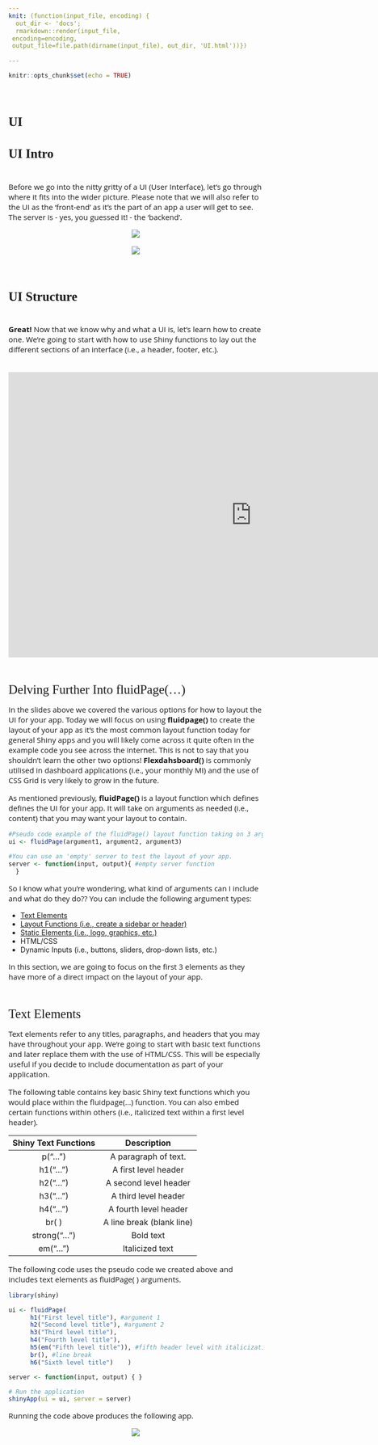 ```yaml
---
knit: (function(input_file, encoding) {
  out_dir <- 'docs';
  rmarkdown::render(input_file,
 encoding=encoding,
 output_file=file.path(dirname(input_file), out_dir, 'UI.html'))})
 
---
```

<style>
@import url('https://fonts.googleapis.com/css?family=Scope+One&display=swap');
@import url('https://fonts.googleapis.com/css?family=Scope+One|Unica+One&display=swap&subset=latin-ext');
@import url('https://fonts.googleapis.com/css?family=Open+Sans&display=swap');

h1,h2 {font-family: 'Unica One', cursive;
  font-size: 25px;}
p2 {font-family: 'Unica One', cursive;
  font-size: 25px;}       
p {font-family: 'Open Sans', sans-serif;
  font-size: 15px;}   
</style>
  ```r
knitr::opts_chunk$set(echo = TRUE)
```
&nbsp;    


# UI {.tabset .tabset-fade}  

## UI Intro  
&nbsp;    
Before we go into the nitty gritty of a UI (User Interface), let's go through where it fits into the wider picture. Please note that we will also refer to the UI as the 'front-end' as it's the part of an app a user will get to see. The server is - yes, you guessed it! - the 'backend'.
&nbsp;  

<center>
  ![](2.UI_Intro_a.png)
<br><br>
  ![](2.UI_Intro_b.png)
</center>
  &nbsp;  

## UI Structure  
&nbsp;  
**Great!** Now that we know why and what a UI is, let's learn how to create one. We're going to start with how to use Shiny functions to lay out the different sections of an interface (i.e., a header, footer, etc.).  
&nbsp;  

<center>
<iframe src="https://4mosteurope.sharepoint.com/sites/traininganddevelopment/_layouts/15/Doc.aspx?sourcedoc={2d107d5a-b149-495d-bbc9-56f4abc225c4}&amp;action=embedview&amp;wdAr=1.7777777777777777" width="962px" height="565px" frameborder="0">This is an embedded <a target="_blank" href="https://office.com">Microsoft Office</a> presentation, powered by <a target="_blank" href="https://office.com/webapps">Office</a>.</iframe>
</center>
&nbsp;  

<p2>Delving Further Into fluidPage(...)</p2>
&nbsp;  

<p>
In the slides above we covered the various options for how to layout the UI for your app. Today we will focus on using **fluidpage()** to create the layout of your app as it's the most common layout function today for general Shiny apps and you will likely come across it quite often in the example code you see across the internet. This is not to say that you shouldn't learn the other two options! **Flexdahsboard()** is commonly utilised in dashboard applications (i.e., your monthly MI) and the use of CSS Grid is very likely to grow in the future.</p>  

<p>As mentioned previously, **fluidPage()** is a layout function which defines defines the UI for your app. It will take on arguments as needed (i.e., content) that you may want your layout to contain.</p>

```r
#Pseudo code example of the fluidPage() layout function taking on 3 arguments
ui <- fluidPage(argument1, argument2, argument3)

#You can use an 'empty' server to test the layout of your app.
server <- function(input, output){ #empty server function
  }
```
<p>So I know what you're wondering, what kind of arguments can I include and what do they do??
  You can include the following argument types:
  <ul>
  <li><a href="#targetname">Text Elements</a></li>
  <li><a href="#targetlayout">Layout Functions (i.e., create a sidebar or header)</a></li>
  <li><a href="#targetstatic">Static Elements (i.e., logo, graphics, etc.)</a></li>
  <li>HTML/CSS</li>
  <li>Dynamic Inputs (i.e., buttons, sliders, drop-down lists, etc.)</li>
  </ul>
In this section, we are going to focus on the first 3 elements as they have more of a direct impact on the layout of your app. 

<br>  

<p2><a name="targetname">Text Elements</a></p2>

<p>Text elements refer to any titles, paragraphs, and headers that you may have throughout your app. We're going to start with basic text functions and later replace them with the use of HTML/CSS. This will be especially useful if you decide to include documentation as part of your application.</p>

<p>The following table contains key basic Shiny text functions which you would place within the fluidpage(...) function. You can also embed certain functions within others (i.e., italicized text within a first level header).</p>

  | Shiny Text Functions | Description |
  |:---------:|:---------:|
  | p("...") | A paragraph of text. |
  | h1("...") | A first level header |
  | h2("...") | A second level header |
  | h3("...") | A third level header |
  | h4("...") | A fourth level header |
  | br( ) | A line break (blank line) |
  | strong("...") | Bold text |
  | em("...") | Italicized text|

<p>The following code uses the pseudo code we created above and includes text elements as fluidPage( ) arguments.</p>
```r
library(shiny)

ui <- fluidPage(
      h1("First level title"), #argument 1
      h2("Second level title"), #argument 2
      h3("Third level title"),
      h4("Fourth level title"),
      h5(em("Fifth level title")), #fifth header level with italicization
      br(), #line break
      h6("Sixth level title")    )

server <- function(input, output) { }

# Run the application 
shinyApp(ui = ui, server = server)
```

<p>Running the code above produces the following app.</p>

<center>
<div style="width:50%; height:30%">
![](textapp_ex.png)
</div>
</center>

<br>
<p>As you can see, it's fairly straightforward to add text in your interface. Each text function applies the same format assigned to that particular function (i.e., h1 will always produce bold, large text). This is very similar to applying the same formatting to headers in documentation which you find in Microsoft Word.</p>
<center>
<div style="width:50%; height:30%">
![](wordformat.png)
</div>
</center>
<br>
<p>To create your own text styles, you will learn to use HTML tags later in the training. Don't worry, we will get there!</p>
<br>
<style>
div.blue {background-color:#0f0f4b; border-radius:5px; padding:20px;}
</style>

<div class="blue">
<font color="white">
<img style="width:30px; height:25px" src="whitecomp.png"> <p style="font-size:15px; display:inline;"> Let's have a little fun and practice - Using the commands you've just learned, see if you can create the following app:</p></img>

<div class = "row">
<div class = "col-md-6">
![](starsapp_ex.png)

</div>
<div class = "col-md-6">
<div id="testing2" style="display:none;">
```r
library(shiny)

ui <- fluidPage(
  h4(em("A long time ago")), 
  h2(em("in a galaxy")), 
  h1(em("far, far away..."))  )

server <- function(input, output) { }

# Run the application 
shinyApp(ui = ui, server = server)
```
</div>

<button onclick="myFunction()"><p style="color:#696969">Click me if you've tried!</p></button>

<p id="demo2"></p>

<script>
function myFunction() {
  var x = document.getElementById("testing2").innerHTML;
  document.getElementById("demo2").innerHTML = x;
}
</script>

</div>
</div>
</font>
</div>
<br>

&nbsp;  

<p2><a name="targetlayout">Shiny UI Layout Functions</a></p2>

<p>The following table contains  the various layout options that you can use. It is not an exhaustive list but does contain the functions you are most likely to need or come across. Non-fluidPage layout options are listed toward the bottom. </p>
  
  |  Shiny UI Functions  |      Description      |
  |:---------------------|:----------------------|
  | [fluidPage()](https://shiny.rstudio.com/reference/shiny/0.14/column.html)| All fluidPage layouts must start with this function |
  | fluidRow() | Creates a row to separate content vertically       |
  | [column()](https://shiny.rstudio.com/reference/shiny/latest/column.html)   | Passed to fluidRow to separate content horizontally |
  | [titlePanel()](https://shiny.rstudio.com/reference/shiny/0.14/titlePanel.html)   | Creates a panel containing the application title.  |
  | [headerPanel()](https://shiny.rstudio.com/reference/shiny/0.11/headerPanel.html)  | Creates a header panel        |
  | [sidebarLayout()](https://shiny.rstudio.com/reference/shiny/0.14/sidebarLayout.html)| Creates sidebar to add content|
  | [sidebarPanel()](https://shiny.rstudio.com/reference/shiny/0.14/sidebarPanel.html) | The side Panel argument passed to sidebarLayout()  |
  | [mainPanel()](https://shiny.rstudio.com/reference/shiny/0.14/mainPanel.html)    | The main Panel argument passed to sidebarLayout()  |
  | [tabsetPanel()](https://shiny.rstudio.com/reference/shiny/0.14/tabsetPanel.html)  | Creates tabs on which you can add different content|
  | [tabPanel()](https://shiny.rstudio.com/reference/shiny/0.14/tabPanel.html)     | A tab passed to tabsetPanel() |
  | [conditionalPanel()](https://shiny.rstudio.com/reference/shiny/0.11/conditionalPanel.html)| Creates a panel which exists when a condition is met |
  | [navbarPage()](https://shiny.rstudio.com/reference/shiny/1.0.5/navbarPage.html)   | Creates a page with a navigation bar at the top     |
  | [navlistPanel()](https://shiny.rstudio.com/reference/shiny/latest/navlistPanel.html) | Similar to tabPanel except that navigation is on the left instead of the top|
  | [wellPanel()](https://shiny.rstudio.com/reference/shiny/0.11/wellPanel.html)| Creates a panel with a slightly inset border and grey background |
  | [inputPanel()](https://shiny.rstudio.com/reference/shiny/0.11/inputPanel.html) | A flowLayout with a grey border and light grey background|
  | [absolutePanel()](https://shiny.rstudio.com/reference/shiny/0.12.1/absolutePanel.html) | Creates a panel whose contents are absolutely positioned |
  | [splitLayout()](https://shiny.rstudio.com/reference/shiny/0.14/splitLayout.html)  | Lays out elements horizontally, dividing the available horizontal space into equal parts (by default)|
  | [verticalLayout()](https://shiny.rstudio.com/reference/shiny/0.14/verticalLayout.html) | Create a container that includes one or more rows of content (each element passed to the container will appear on it's own line in the UI)|
| [flowLayout()](https://shiny.rstudio.com/reference/shiny/0.14/flowLayout.html) | Lays out elements in a left-to-right, top-to-bottom arrangement|


<p>
You can embed certain functions inside of others, such as tabPanel() inside of tabsetPanel() or the use of mainPanel() and sidebarPanel() inside of sidebarLayout(). And yes, you could even embed sidebarLayout() inside of tabsetPanel()!
</p>

#insert examples from rstudio page
#add links to documentation in table above


&nbsp; 

<p>
In the following section, we'll look at a simplified version of the 4most Economic Model tool and how to recreate the layout. As a final step, we'll also cover conditionalPanels. 
</p>
&nbsp;  

<p2>fluidPage(...) example using a 4most app</p2>
&nbsp;  

<center>
![](econapp.png)
</center>
&nbsp;    

<p2><a name="targetstatic">Static Elements</a></p2>

<p>asdfadf</p>
&nbsp;    

## UI Practice    
&nbsp;    
Practice your knowledge! For solutions today - ask Gissella or Nir :)  
&nbsp;    

<iframe src="https://4mosteurope.sharepoint.com/sites/traininganddevelopment/_layouts/15/Doc.aspx?sourcedoc={0773d174-dea0-47bc-8a5b-33fcac729730}&amp;action=embedview&amp;wdAr=1.7777777777777776" width="962px" height="565px" frameborder="0">This is an embedded <a target="_blank" href="https://office.com">Microsoft Office</a> presentation, powered by <a target="_blank" href="https://office.com/webapps">Office</a>.</iframe>  
&nbsp;  


## Design Considerations  

&nbsp;    
<iframe src="https://4mosteurope.sharepoint.com/sites/traininganddevelopment/_layouts/15/Doc.aspx?sourcedoc={edb6264a-3bf7-4e09-9c6a-768e6cfb0a1c}&amp;action=embedview&amp;wdAr=1.7777777777777776" width="962px" height="565px" frameborder="0">This is an embedded <a target="_blank" href="https://office.com">Microsoft Office</a> presentation, powered by <a target="_blank" href="https://office.com/webapps">Office</a>.</iframe>  
&nbsp;  

## Checkpoint 2
&nbsp;    
Time for the next step in creating our app today:  
&nbsp; 

<iframe src="https://4mosteurope.sharepoint.com/sites/traininganddevelopment/_layouts/15/Doc.aspx?sourcedoc={d0742f79-f991-4f49-969e-18c4ed484796}&amp;action=embedview&amp;wdAr=1.7777777777777776" width="962px" height="565px" frameborder="0">This is an embedded <a target="_blank" href="https://office.com">Microsoft Office</a> presentation, powered by <a target="_blank" href="https://office.com/webapps">Office</a>.</iframe>
&nbsp;  


